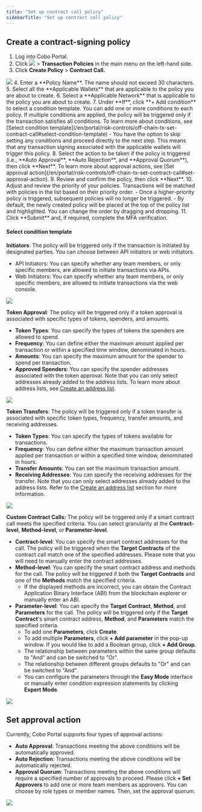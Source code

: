 ```yaml
---
title: "Set up contract call policy"
sidebarTitle: "Set up contract call policy"
---
```


## Create a contract-signing policy

1. Log into Cobo Portal.
2. Click <img src="/images/common/wallets_icon.svg" className="icon"/> > **Transaction Policies** in the main menu on the left-hand side.
3. Click **Create Policy** > **Contract Call.**
<img src="/images/risk-controls/create_policy.png" className="screenshot_full_screen"/>
4. Enter a **Policy Name**. The name should not exceed 30 characters.
5. Select all the **Applicable Wallets** that are applicable to the policy you are about to create.
6. Select a **Applicable Network** that is applicable to the policy you are about to create.
7. Under **If**, click **+ Add condition** to select a condition template. You can add one or more conditions to each policy. If multiple conditions are applied, the policy will be triggered only if the transaction satisfies all conditions. To learn more about conditions, see [Select condition template](/en/portal/risk-controls/off-chain-tx-set-contract-call#select-condition-template)
   - You have the option to skip setting any conditions and proceed directly to the next step. This means that any transaction signing associated with the applicable wallets will trigger this policy.
8. Select the action to be taken if the policy is triggered (i.e., **Auto Approval**, **Auto Rejection**, and **Approval Quorum**), then click **Next**. To learn more about approval actions, see [Set approval action](/en/portal/risk-controls/off-chain-tx-set-contract-call#set-approval-action).
9. Review and confirm the policy, then click **Next**.
10. Adjust and review the priority of your policies. Transactions will be matched with policies in the list based on their priority order.
    - Once a higher-priority policy is triggered, subsequent policies will no longer be triggered.
    - By default, the newly created policy will be placed at the top of the policy list and highlighted. You can change the order by dragging and dropping.
11. Click **Submit** and, if required, complete the MFA verification.

#### Select condition template <a id="select-condition-template"></a>

**Initiators**: The policy will be triggered only if the transaction is initiated by designated parties. You can choose between API initiators or web initiators.

- API Initiators: You can specify whether any team members, or only specific members, are allowed to initiate transactions via APIs.
- Web Initiators: You can specify whether any team members, or only specific members, are allowed to initiate transactions via the web console.
<img src="/images/risk-controls/initiators.png" className="screenshot_full_screen"/>


**Token Approval**: The policy will be triggered only if a token approval is associated with specific types of tokens, spenders, and amounts.
- **Token Types**: You can specify the types of tokens the spenders are allowed to spend.
- **Frequency**: You can define either the maximum amount applied per transaction or within a specified time window, denominated in hours.
- **Amounts**: You can specify the maximum amount for the spender to spend per transaction.
- **Approved Spenders**: You can specify the spender addresses associated with the token approval. Note that you can only select addresses already added to the address lists. To learn more about address lists, see [Create an address list](/en/portal/risk-controls/address-list).
<img src="/images/risk-controls/token-approval.png" className="screenshot_full_screen"/>


**Token Transfers**: The policy will be triggered only if a token transfer is associated with specific token types, frequency, transfer amounts, and receiving addresses.
- **Token Types**: You can specify the types of tokens available for transactions.
- **Frequency**: You can define either the maximum transaction amount applied per transaction or within a specified time window, denominated in hours.
- **Transfer Amounts**: You can set the maximum transaction amount.
- **Receiving Addresses**: You can specify the receiving addresses for the transfer. Note that you can only select addresses already added to the address lists. Refer to the [Create an address list](/en/portal/risk-controls/address-list) section for more information.
<img src="/images/risk-controls/token-transfers.png" className="screenshot_full_screen"/>



**Custom Contract Calls:** The policy will be triggered only if a smart contract call meets the specified criteria. You can select granularity at the **Contract-level**, **Method-level**, or **Parameter-level**.

- **Contract-level**: You can specify the smart contract addresses for the call. The policy will be triggered when the **Target Contracts** of the contract call match one of the specified addresses. Please note that you will need to manually enter the contract addresses.
- **Method-level**: You can specify the smart contract address and methods for the call. The policy will be triggered if both the **Target Contracts** and one of the **Methods** match the specified criteria.
  - If the displayed methods are incorrect, you can obtain the Contract Application Binary Interface (ABI) from the blockchain explorer or manually enter an ABI.
- **Parameter-level**: You can specify the **Target Contract**, **Method**, and **Parameters** for the call. The policy will be triggered only if the **Target Contract**'s smart contract address, **Method**, and **Parameters** match the specified criteria.
  - To add one **Parameters**, click **Create**.
  - To add multiple **Parameters**, click **+ Add parameter** in the pop-up window. If you would like to add a Boolean group, click **+ Add Group**.
  - The relationship between parameters within the same group defaults to "And" and can be switched to "Or".
  - The relationship between different groups defaults to "Or" and can be switched to "And".
  - You can configure the parameters through the **Easy Mode** interface or manually enter condition expression statements by clicking **Expert Mode**.
<img src="/images/risk-controls/contract-call.png" className="screenshot_full_screen"/>

## Set approval action <a id="set-approval-action"></a>
Currently, Cobo Portal supports four types of approval actions:
- **Auto Approval**: Transactions meeting the above conditions will be automatically approved.
- **Auto Rejection**: Transactions meeting the above conditions will be automatically rejected.
- **Approval Quorum**: Transactions meeting the above conditions will require a specified number of approvals to proceed. Please click **+ Set Approvers** to add one or more team members as approvers. You can choose by role types or member names. Then, set the approval quorum.
<img src="/images/risk-controls/customized-workflow.png" className="screenshot_full_screen"/>